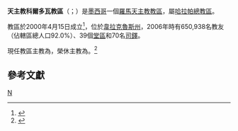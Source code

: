 {{Multiple issues|
{{expand language|1=it|2=es|time=2019-03-09T14:51:56+00:00}}
{{primary sources|time=2019-11-07T12:17:18+00:00}}
}}
{{Infobox Roman Catholic diocese
|Roman Catholic Diocese of = 天主教科爾多瓦教區
|Latin name of diocese = Dioecesis Cordubensis in Mexico
|border = catholic
|image = [[File:6051-Catedral_de_La_Inmaculada_Concepción-Córdoba,_Veracruz,_México-Enrique_Carpio_Fotógrafo-EDSC07611.jpg|250px]]
|caption = 聖母無原罪主教座堂
|location = [[墨西哥|墨西哥]]
|territory =[[韋拉克魯斯州|韋拉克魯斯州]]
|population = 650,938
|rite = [[羅馬禮|羅馬禮]]
|patron = 
|province = [[天主教哈拉帕總教區|哈拉帕]]
|established = 2000年
|cathedral = 聖母無原罪主教座堂
|co-cathedral =
|leadership = 主教
|website =[http://diocesisdecordoba.org.mx/inicio.php 官方網站]
|pope = {{incumbent pope}}
|ordinary = {{link-es|愛德華·西里洛·卡爾莫納-奧爾特加|Eduardo Cirilo Carmona Ortega}}
|coadjutor bishop = 
|auxiliary =
|emeritus = {{link-es|愛德華·波菲里奧·帕蒂尼奧-萊阿爾|Eduardo Porfirio Patiño Leal}}
|map = [[File:Roman_Catholic_Diocese_of_Cordoba_in_Mexico.jpg|250px]]
|map_caption = 教區管轄圖
}}

'''天主教科爾多瓦教區'''（{{lang-la|Dioecesis Cordubensis in Mexico}}；{{lang-es|Diócesis de Córdoba}}）是[[墨西哥|墨西哥]]一個[[羅馬天主教|羅馬天主教]][[教區|教區]]，屬[[天主教哈拉帕總教區|哈拉帕總教區]]。

教區於2000年4月15日成立<ref>{{cite web |title=CORDUBENSIS IN MEXICO |url=https://w2.vatican.va/content/john-paul-ii/la/apost_constitutions/documents/hf_jp-ii_apc_20000415_ministerium-nostrum.html |publisher=Libreria Editrice Vaticana |accessdate=2019-11-07 |archiveurl=https://web.archive.org/web/20191107121325/https://w2.vatican.va/content/john-paul-ii/la/apost_constitutions/documents/hf_jp-ii_apc_20000415_ministerium-nostrum.html |archivedate=2019-11-07 |language=la |date=2000-04-15 |dead-url=no }}</ref>，位於[[韋拉克魯斯州|韋拉克魯斯州]]，2006年時有650,938名教友（佔轄區總人口92.0%）、39個[[堂區|堂區]]和70名[[司鐸|司鐸]]。

現任教區主教為{{link-es|愛德華·西里洛·卡爾莫納-奧爾特加|Eduardo Cirilo Carmona Ortega}}，榮休主教為{{link-es|愛德華·波菲里奧·帕蒂尼奧-萊阿爾|Eduardo Porfirio Patiño Leal}}。<ref>{{cite press release |title=Resignations and Appointments, 04.07.2020 |url=https://press.vatican.va/content/salastampa/en/bollettino/pubblico/2020/07/04/200704a.html |publisher=Holy See Press Office |accessdate=2020-07-04 |archiveurl=https://web.archive.org/web/20200704104931/https://press.vatican.va/content/salastampa/en/bollettino/pubblico/2020/07/04/200704a.html |archivedate=2020-07-04 |language=en |date=2020-07-04 |dead-url=no }}</ref>

==參考文獻==
{{reflist}}

{{墨西哥天主教教區}}

[[Category:墨西哥天主教教區|N]]
